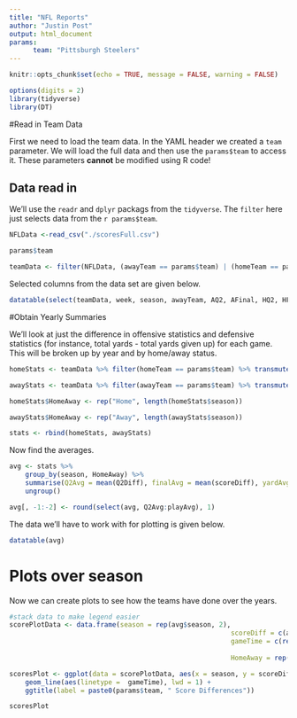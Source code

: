 ```yaml
---
title: "NFL Reports"
author: "Justin Post"
output: html_document  
params: 
      team: "Pittsburgh Steelers"
---
```


```r
knitr::opts_chunk$set(echo = TRUE, message = FALSE, warning = FALSE)

options(digits = 2)
library(tidyverse)
library(DT)
```


#Read in Team Data

First we need to load the team data.  In the YAML header we created a `team` parameter.  We will load the full data and then use the `params$team` to access it.  These parameters **cannot** be modified using R code!  

## Data read in 

We'll use the `readr` and `dplyr` packags from the `tidyverse`.  The `filter` here just selects data from the `r params$team`.  

```r
NFLData <-read_csv("./scoresFull.csv")

params$team

teamData <- filter(NFLData, (awayTeam == params$team) | (homeTeam == params$team))
```

Selected columns from the data set are given below.  

```r
datatable(select(teamData, week, season, awayTeam, AQ2, AFinal, HQ2, HFinal))
```


#Obtain Yearly Summaries

We'll look at just the difference in offensive statistics and defensive statistics (for instance, total yards - total yards given up) for each game.  This will be broken up by year and by home/away status.  


```r
homeStats <- teamData %>% filter(homeTeam == params$team) %>% transmute(season = season, Q2Diff = HQ2 - AQ2, scoreDiff = HFinal - AFinal, yardDiff = HtotalYds - AtotalYds, turnoverDiff = Hturnovers - Aturnovers, playDiff = HtotalPlays - AtotalPlays)

awayStats <- teamData %>% filter(awayTeam == params$team) %>% transmute(season = season, Q2Diff = AQ2 - HQ2, scoreDiff = AFinal - HFinal, yardDiff = AtotalYds - HtotalYds, turnoverDiff = Aturnovers - Hturnovers, playDiff = AtotalPlays - HtotalPlays)

homeStats$HomeAway <- rep("Home", length(homeStats$season))

awayStats$HomeAway <- rep("Away", length(awayStats$season))

stats <- rbind(homeStats, awayStats)
```

Now find the averages.  

```r
avg <- stats %>% 
	group_by(season, HomeAway) %>% 
	summarise(Q2Avg = mean(Q2Diff), finalAvg = mean(scoreDiff), yardAvg = mean(yardDiff), turnoverAvg = mean(turnoverDiff), playAvg = mean(playDiff)) %>% 
	ungroup()

avg[, -1:-2] <- round(select(avg, Q2Avg:playAvg), 1)
```

The data we'll have to work with for plotting is given below.  

```r
datatable(avg)
```

# Plots over season  

Now we can create plots to see how the teams have done over the years.  

```r
#stack data to make legend easier
scorePlotData <- data.frame(season = rep(avg$season, 2), 
														scoreDiff = c(avg$Q2Avg, avg$finalAvg), 
														gameTime = c(rep("2nd Q", length(avg$Q2Avg)),
																				 rep("Final", length(avg$Q2Avg))), 
														HomeAway = rep(avg$HomeAway, 2))

scoresPlot <- ggplot(data = scorePlotData, aes(x = season, y = scoreDiff, color = HomeAway)) +
	geom_line(aes(linetype =  gameTime), lwd = 1) +
	ggtitle(label = paste0(params$team, " Score Differences"))

scoresPlot
```

